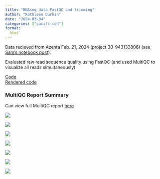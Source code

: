 ```yaml
---
title: "RNAseq data FastQC and trimming"
author: "Kathleen Durkin"
date: "2024-03-04"
categories: ["pacifc-cod"]
format:
  html
---
```


Data recieved from Azenta Feb. 21, 2024 (project 30-943133806) (see [Sam's notebook post](https://robertslab.github.io/sams-notebook/posts/2024/2024-02-21-Data-Received---Pacific-cod-RNA-seq-Azenta-Project-30-943133806/)).

Evaluated raw read sequence quality using FastQC (and used MultiQC to visualize all reads simultaneously)

[Code](https://github.com/RobertsLab/project-cod-temperature/blob/main/code/05-cod-RNAseq-trimming.Rmd)\
[Rendered code](https://github.com/RobertsLab/project-cod-temperature/blob/main/code/05-cod-RNAseq-trimming.md)

### MultiQC Report Summary

Can view full MultiQC report [here](https://htmlpreview.github.io/?https://github.com/RobertsLab/project-cod-temperature/blob/main/output/05-cod-RNAseq-trimming/raw-fastqc/multiqc_report.html)

![](images/fastqc-status-check-heatmap.png)

![](images/cod_multiqc_seqcount.png)

![](images/cod_multiqc_meanquality.png)

![](images/cod_multiqc_perseqquality.png)

![](images/cod_multiqc_persecGC.png)

![](images/cod_multiqc_overrepseq.png)

![](images/cod_multiqc_adapcontent-01.png)
